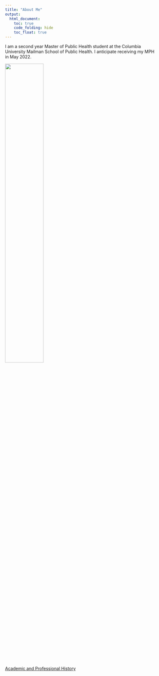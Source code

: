 ```yaml
---
title: "About Me"
output: 
  html_document:
    toc: true
    code_folding: hide
    toc_float: true
---
```


I am a second year Master of Public Health student at the Columbia University Mailman School of Public Health. I anticipate receiving my MPH in May 2022.

<img src= "images/mailman.png" style = "height:50%">

[Academic and Professional History](academic.html)

